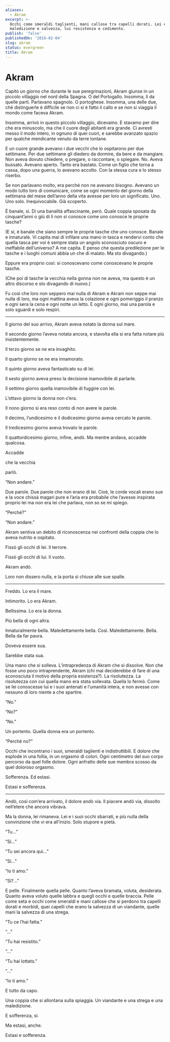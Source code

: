 ```yaml
---
aliases:
  - Akram
excerpt: >-
  Occhi come smeraldi taglienti, mani callose tra capelli dorati. Lei era
  maledizione e salvezza, lui resistenza e cedimento.
publish: 'false'
publishedOn: '2016-02-04'
slug: akram
status: evergreen
title: Akram
---
```

# Akram

Capitò un giorno che durante le sue peregrinazioni, Akram giunse in un piccolo villaggio nel nord della Spagna. O del Portogallo. Insomma, lì da quelle parti. Parlavano spagnolo. O portoghese. Insomma, una delle due, ché distinguerle è difficile se non ci si è fatto il callo e se non si viaggia il mondo come faceva Akram.

Insomma, arrivò in questo piccolo villaggio, dicevamo. E stavamo per dire che era minuscolo, ma che il cuore degli abitanti era grande. Ci avresti messo il modo intero, in ognuno di quei cuori, e sarebbe avanzato spazio per qualche mendicante venuto da terre lontane.

E un cuore grande avevano i due vecchi che lo ospitarono per due settimane. Per due settimane gli diedero da dormire, da bere e da mangiare. Non aveva dovuto chiedere, o pregare, o raccontare, o spiegare. No. Aveva bussato. Avevano aperto. Tanto era bastato. Come un figlio che torna a cassa, dopo una guerra, lo avevano accolto. Con la stessa cura e lo stesso riserbo.

Se non parlavano molto, era perché non ne avevano bisogno. Avevano un modo tutto loro di comunicare, come se ogni momento del giorno della settimana del mese dell’anno della vita avesse per loro un significato. Uno. Uno solo. Inequivocabile. Già scoperto.

È banale, sì. Di una banalità affascinante, però. Quale coppia sposata da cinquant’anni o giù di lì non si conosce come uno conosce le proprie tasche?

(E sì, è banale che siano sempre le proprie tasche che uno conosce. Banale e innaturale. Vi capita mai di infilare una mano in tasca e rendervi conto che quella tasca per voi è sempre stata un angolo sconosciuto oscuro e ineffabile dell’universo? A me capita. E penso che questa predilezione per le tasche e i luoghi comuni abbia un che di malato. Ma sto divagando.)

Eppure era proprio così: si conoscevano come conoscevano le proprie tasche.

(Che poi di tasche la vecchia nella gonna non ne aveva, ma questo è un altro discorso e sto divagando di nuovo.)

Fu così che loro non seppero mai nulla di Akram e Akram non seppe mai nulla di loro, ma ogni mattina aveva la colazione e ogni pomeriggio il pranzo e ogni sera la cena e ogni notte un letto. E ogni giorno, mai una parola e solo sguardi e solo respiri.

---

Il giorno del suo arrivo, Akram aveva notato la donna sul mare.

Il secondo giorno l’aveva notata ancora, e stavolta ella si era fatta notare più insistentemente.

Il terzo giorno se ne era invaghito.

Il quarto giorno se ne era innamorato.

Il quinto giorno aveva fantasticato su di lei.

Il sesto giorno aveva preso la decisione inamovibile di parlarle.

Il settimo giorno quella inamovibile di fuggire con lei.

L’ottavo giorno la donna non c’era.

Il nono giorno si era reso conto di non avere le parole.

Il decimo, l’undicesimo e il dodicesimo giorno aveva cercato le parole.

Il tredicesimo giorno aveva trovato le parole.

Il quattordicesimo giorno, infine, andò. Ma mentre andava, accadde qualcosa.

Accadde

che la vecchia

parlò.

“Non andare.”

Due parole. Due parole che non erano di lei. Cioè, le corde vocali erano sue e la voce chissà magari pure e l’aria era probabile che l’avesse inspirata proprio lei ma non era lei che parlava, non so se mi spiego.

“Perché?”

“Non andare.”

Akram sentiva un debito di riconoscenza nei confronti della coppia che lo aveva nutrito e ospitato.

Fissò gli occhi di lei. Il terrore.

Fissò gli occhi di lui. Il vuoto.

Akram andò.

Loro non dissero nulla, e la porta si chiuse alle sue spalle.

---

Freddo. Lo era il mare.

Intimorito. Lo era Akram.

Bellissima. Lo era la donna.

Più bella di ogni altra.

Innaturalmente bella. Maledettamente bella. Così. Maledettamente. Bella. Bella da far paura.

Doveva essere sua.

Sarebbe stata sua.

Una mano che si solleva. L’intrapredenza di Akram che si dissolve. Non che fosse uno poco intraprendente, Akram (chi mai deciderebbe di fare di una sconosciuta il motivo della propria esistenza?). La risolutezza. La risolutezza con cui quella mano era stata sollevata. Quella lo fermò. Come se lei conoscesse lui e i suoi antenati e l’umanità intera, e non avesse con nessuno di loro niente a che spartire.

“No.”

“No?”

“No.”

Un portento. Quella donna era un portento.

“Perché no?”

Occhi che incontrano i suoi, smeraldi taglienti e indistruttibili. E dolore che esplode in una follia, in un orgasmo di colori. Ogni centimetro del suo corpo percorso da quel folle dolore. Ogni anfratto delle sue membra scosso da quel doloroso orgasmo.

Sofferenza. Ed estasi.

Estasi e sofferenza.

---

Andò, così com’era arrivato, il dolore andò via. Il piacere andò via, dissolto nell’etere che ancora vibrava.

Ma la donna, lei rimaneva. Lei e i suoi occhi sbarrati, e più nulla della convinzione che vi era all’inizio. Solo stupore e pietà.

“Tu…”

“Sì…”

“Tu sei ancora qui…”

“Sì…”

“Io ti amo.”

“Sì?…”

E pelle. Finalmente quella pelle. Quanto l’aveva bramata, voluta, desiderata. Quanto aveva voluto quelle labbra e quegli occhi e quelle braccia. Pelle come seta e occhi come smeraldi e mani callose che si perdono tra capelli dorati e morbidi, quei capelli che erano la salvezza di un viandante, quelle mani la salvezza di una strega.

“Tu ce l’hai fatta.”

“…”

“Tu hai resistito.”

“…”

“Tu hai lottato.”

“…”

“Io ti amo.”

E tutto da capo.

Una coppia che si allontana sulla spiaggia. Un viandante e una strega e una maledizione.

E sofferenza, sì.

Ma estasi, anche.

Estasi e sofferenza.
